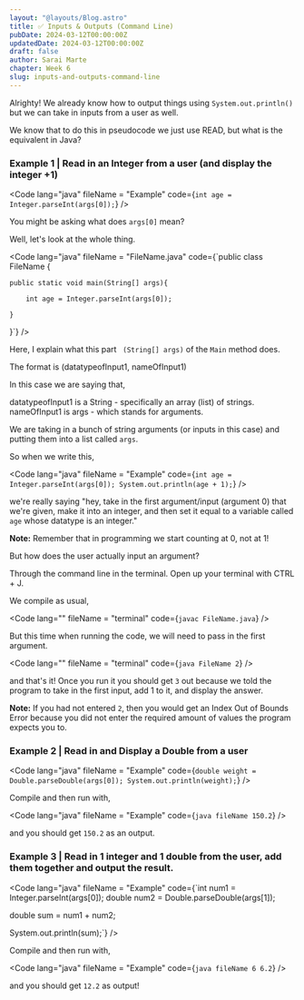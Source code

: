 ```yaml
---
layout: "@layouts/Blog.astro"
title: ✅ Inputs & Outputs (Command Line)
pubDate: 2024-03-12T00:00:00Z
updatedDate: 2024-03-12T00:00:00Z
draft: false
author: Sarai Marte
chapter: Week 6
slug: inputs-and-outputs-command-line
---
```



Alrighty! We already know how to output things using `System.out.println()` but we can take in inputs from a user as well.

We know that to do this in pseudocode we just use READ, but what is the equivalent in Java?

### Example 1 | Read in an Integer from a user (and display the integer +1)

<Code lang="java" fileName = "Example" code={`int age = Integer.parseInt(args[0]);`} />

You might be asking what does `args[0]` mean?

Well, let's look at the whole thing.

<Code lang="java" fileName = "FileName.java" code={`public class FileName {

    public static void main(String[] args){

        int age = Integer.parseInt(args[0]);

    }
}`} />

Here, I explain what this part ` (String[] args)` of the `Main` method does.

The format is (datatypeofInput1, nameOfInput1)

In this case we are saying that,

datatypeofInput1 is a String - specifically an array (list) of strings.  
nameOfInput1 is args - which stands for arguments.

We are taking in a bunch of string arguments (or inputs in this case) and putting them into a list called `args`.

So when we write this,

<Code lang="java" fileName = "Example" code={`int age = Integer.parseInt(args[0]);
System.out.println(age + 1);`} />

we're really saying "hey, take in the first argument/input (argument 0) that we're given, make it into an integer, and then set it equal to a variable called `age` whose datatype is an integer."

**Note:** Remember that in programming we start counting at 0, not at 1!

But how does the user actually input an argument?

Through the command line in the terminal. Open up your terminal with CTRL + J.

We compile as usual,

<Code lang="" fileName = "terminal" code={`javac FileName.java`} />

But this time when running the code, we will need to pass in the first argument.

<Code lang="" fileName = "terminal" code={`java FileName 2`} />

and that's it! Once you run it you should get `3` out because we told the program to take in the first input, add 1 to it, and display the answer.

**Note:** If you had not entered `2`, then you would get an Index Out of Bounds Error because you did not enter the required amount of values the program expects you to.

### Example 2 | Read in and Display a Double from a user

<Code lang="java" fileName = "Example" code={`double weight = Double.parseDouble(args[0]);
System.out.println(weight);`} />

Compile and then run with,

<Code lang="java" fileName = "Example" code={`java fileName 150.2`} />

and you should get `150.2` as an output.

### Example 3 | Read in 1 integer and 1 double from the user, add them together and output the result.

<Code lang="java" fileName = "Example" code={`int num1 = Integer.parseInt(args[0]);
double num2 = Double.parseDouble(args[1]);

double sum = num1 + num2;

System.out.println(sum);`} />

Compile and then run with,

<Code lang="java" fileName = "Example" code={`java fileName 6 6.2`} />

and you should get `12.2` as output!